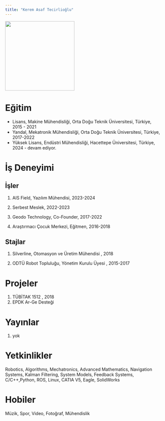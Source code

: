 ```yaml
---
title: "Kerem Asaf Tecirlioğlu"
---
```


![](/assets/images/DSC_3381.jpg){fig-align="center" width="225"}

# Eğitim

-   Lisans, Makine Mühendisliği, Orta Doğu Teknik Üniversitesi, Türkiye, 2015 - 2021
-   Yandal, Mekatronik Mühendisliği, Orta Doğu Teknik Üniversitesi, Türkiye, 2017-2022
-   Yüksek Lisans, Endüstri Mühendisliği, Hacettepe Üniversitesi, Türkiye, 2024 - devam ediyor.

# İş Deneyimi

## İşler

1.  AIS Field, Yazılım Mühendisi, 2023-2024

2.  Serbest Meslek, 2022-2023

3.  Geodo Technology, Co-Founder, 2017-2022

4.  Araştırmacı Çocuk Merkezi, Eğitmen, 2016-2018

## Stajlar

1.  Silverline, Otomasyon ve Üretim Mühendisi , 2018

2.  ODTÜ Robot Topluluğu, Yönetim Kurulu Üyesi , 2015-2017

# Projeler

1.  TÜBİTAK 1512 , 2018
2.  EPDK Ar-Ge Desteği

# Yayınlar

1.  yok

# Yetkinlikler

Robotics, Algorithms, Mechatronics, Advanced Mathematics, Navigation Systems, Kalman Filtering, System Models, Feedback Systems, C/C++,Python, ROS, Linux, CATIA V5, Eagle, SolidWorks

# Hobiler

Müzik, Spor, Video, Fotoğraf, Mühendislik
